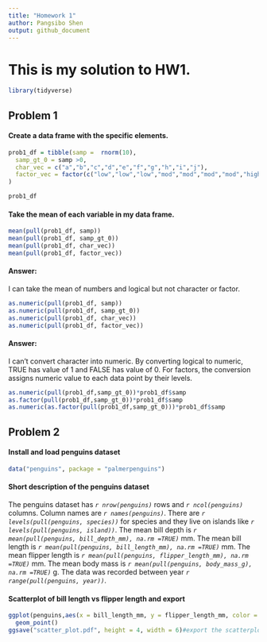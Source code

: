 ```yaml
---
title: "Homework 1"
author: Pangsibo Shen
output: github_document
---
```


# This is my solution to HW1.

```r
library(tidyverse)
```

## Problem 1

#### Create a data frame with the specific elements.

```r
prob1_df = tibble(samp =  rnorm(10),
  samp_gt_0 = samp >0,
  char_vec = c("a","b","c","d","e","f","g","h","i","j"),
  factor_vec = factor(c("low","low","low","mod","mod","mod","mod","high","high","high"))
)

prob1_df
```

#### Take the mean of each variable in my data frame.

```r
mean(pull(prob1_df, samp))
mean(pull(prob1_df, samp_gt_0))
mean(pull(prob1_df, char_vec))
mean(pull(prob1_df, factor_vec))
```
#### Answer:

I can take the mean of numbers and logical but not character or factor.

```r
as.numeric(pull(prob1_df, samp))
as.numeric(pull(prob1_df, samp_gt_0))
as.numeric(pull(prob1_df, char_vec))
as.numeric(pull(prob1_df, factor_vec))
```
#### Answer:

I can't convert character into numeric. By converting logical to numeric, TRUE has value of 1 and FALSE has value of 0. For factors, the conversion assigns numeric value to each data point by their levels. 

```r
as.numeric(pull(prob1_df,samp_gt_0))*prob1_df$samp
as.factor(pull(prob1_df,samp_gt_0))*prob1_df$samp
as.numeric(as.factor(pull(prob1_df,samp_gt_0)))*prob1_df$samp
```

## Problem 2

#### Install and load penguins dataset
```r
data("penguins", package = "palmerpenguins")
```

#### Short description of the penguins dataset

The penguins dataset has *`r nrow(penguins)`* rows and *`r ncol(penguins)`* columns. Column names are *`r names(penguins)`*. There are *`r levels(pull(penguins, species))`* for species and they live on islands like *`r levels(pull(penguins, island))`*. The mean bill depth is *`r mean(pull(penguins, bill_depth_mm), na.rm =TRUE)`* mm. The mean bill length is *`r mean(pull(penguins, bill_length_mm), na.rm =TRUE)`* mm. The mean flipper length is *`r mean(pull(penguins, flipper_length_mm), na.rm =TRUE)`* mm. The mean body mass is *`r mean(pull(penguins, body_mass_g), na.rm =TRUE)`* g. The data was recorded between year *`r range(pull(penguins, year))`*. 

#### Scatterplot of bill length vs flipper length and export

```r
ggplot(penguins,aes(x = bill_length_mm, y = flipper_length_mm, color = species)) +
  geom_point()
ggsave("scatter_plot.pdf", height = 4, width = 6)#export the scatterplot
```

